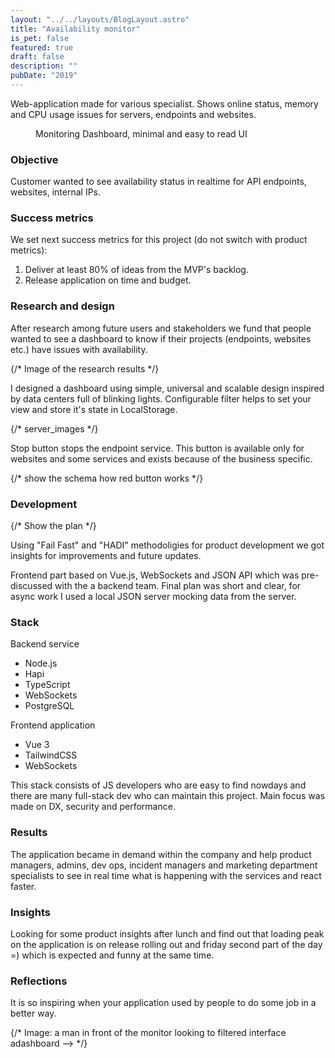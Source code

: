 ```yaml
---
layout: "../../layouts/BlogLayout.astro"
title: "Availability monitor"
is_pet: false
featured: true
draft: false
description: ""
pubDate: "2019"
---
```



Web-application made for various specialist. Shows online status, memory and CPU usage issues for servers, endpoints and websites.

<figure class="wide">
  <Picture
    src="https://res.cloudinary.com/alekspetrov/image/upload/v1665594447/website/web-monitoring-1_difrzm.png"
    alt="Web monitoring UI"
    widths={[480, 860, 1080]}
    aspectRatio="7:5"
  />
  <figcaption>Monitoring Dashboard, minimal and easy to read UI</figcaption>
</figure>

### Objective

Customer wanted to see availability status in realtime for API endpoints, websites, internal IPs.

### Success metrics

We set next success metrics for this project (do not switch with product metrics):

1. Deliver at least 80% of ideas from the MVP's backlog.
2. Release application on time and budget.

### Research and design

After research among future users and stakeholders we fund that people wanted to see a dashboard to know if their projects (endpoints, websites etc.) have issues with availability.

{/* Image of the research results */}

I designed a dashboard using simple, universal and scalable design inspired by data centers full of blinking lights. Configurable filter helps to set your view and store it's state in LocalStorage.

{/* server_images */}

Stop button stops the endpoint service. This button is available only for websites and some services and exists because of the business specific.

{/* show the schema how red button works */}

### Development

{/* Show the plan */}

Using "Fail Fast" and "HADI" methodoligies for product development we got insights for improvements and future updates.

Frontend part based on Vue.js, WebSockets and JSON API which was pre-discussed with the a backend team. Final plan was short and clear, for async work I used a local JSON server mocking data from the server.

### Stack

<div class="flex gap-12">

<div>
  <p class="mb-3">Backend service</p>
  <ul>
    <li>Node.js</li>
    <li>Hapi</li>
    <li>TypeScript</li>
    <li>WebSockets</li>
    <li>PostgreSQL</li>
  </ul>
</div>
  <div>
    <p class="mb-3">Frontend application</p>
    <ul>
      <li>Vue 3</li>
      <li>TailwindCSS</li>
      <li>WebSockets</li>
    </ul>
  </div>
</div>

This stack consists of JS developers who are easy to find nowdays and there are many full-stack dev who can maintain this project. Main focus was made on DX, security and performance.

### Results

The application became in demand within the company and help product managers, admins, dev ops, incident managers and marketing department specialists to see in real time what is happening with the services and react faster.

### Insights

Looking for some product insights after lunch and find out that loading peak on the application is on release rolling out and friday second part of the day =) which is expected and funny at the same time.

### Reflections

It is so inspiring when your application used by people to do some job in a better way.

{/* Image: a man in front of the monitor looking to filtered interface adashboard --> */}
